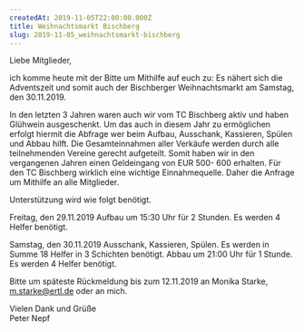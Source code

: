 ```yaml
---
createdAt: 2019-11-05T22:00:00.000Z
title: Weihnachtsmarkt Bischberg
slug: 2019-11-05_weihnachtsmarkt-bischberg
---
```

Liebe Mitglieder,

ich komme heute mit der Bitte um Mithilfe auf euch zu:
Es nähert sich die Adventszeit und somit auch der 
Bischberger Weihnachtsmarkt am Samstag, den 30.11.2019.

In den letzten 3 Jahren waren auch wir vom TC Bischberg aktiv und haben Glühwein ausgeschenkt. Um das auch in diesem Jahr zu ermöglichen erfolgt hiermit die Abfrage wer beim Aufbau, Ausschank,
Kassieren, Spülen und Abbau hilft.
Die Gesamteinnahmen aller Verkäufe werden durch alle teilnehmenden Vereine gerecht aufgeteilt. Somit haben wir in den vergangenen Jahren einen Geldeingang von EUR 500- 600 erhalten. Für den TC
Bischberg wirklich eine wichtige Einnahmequelle. Daher die Anfrage um Mithilfe an alle Mitglieder.

Unterstützung wird wie folgt benötigt.

Freitag, den 29.11.2019
Aufbau um 15:30 Uhr für 2 Stunden. Es werden 4 Helfer benötigt.

Samstag, den 30.11.2019
Ausschank, Kassieren, Spülen. Es werden in Summe 18 Helfer in 3 Schichten benötigt.
Abbau um 21:00 Uhr für 1 Stunde. Es werden 4 Helfer benötigt.

Bitte um späteste Rückmeldung bis zum 12.11.2019 an Monika Starke, 
[m.starke@ertl.de](mailto:m.starke@ertl.de) oder an mich.

Vielen Dank und Grüße  
Peter Nepf